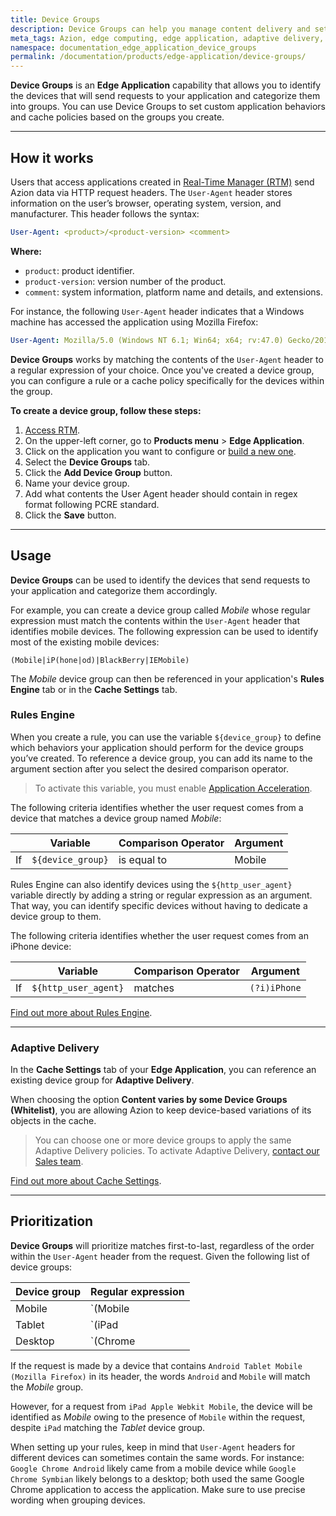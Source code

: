 ```yaml
---
title: Device Groups
description: Device Groups can help you manage content delivery and set specific behaviors according to the devices that access your application.
meta_tags: Azion, edge computing, edge application, adaptive delivery, rules engine, user-agent, device
namespace: documentation_edge_application_device_groups
permalink: /documentation/products/edge-application/device-groups/
---
```


**Device Groups** is an **Edge Application** capability that allows you to identify the devices that will send requests to your application and categorize them into groups. You can use Device Groups to set custom application behaviors and cache policies based on the groups you create.

---

## How it works

Users that access applications created in [Real-Time Manager (RTM)](https://manager.azion.com) send Azion data via HTTP request headers. The `User-Agent` header stores information on the user’s browser, operating system, version, and manufacturer. This header follows the syntax:

```yaml
User-Agent: <product>/<product-version> <comment>
```

**Where:**

- `product`: product identifier.
- `product-version`: version number of the product.
- `comment`: system information, platform name and details, and extensions.

For instance, the following `User-Agent` header indicates that a Windows machine has accessed the application using Mozilla Firefox:

```yaml
User-Agent: Mozilla/5.0 (Windows NT 6.1; Win64; x64; rv:47.0) Gecko/20100101 Firefox/47.0
```

**Device Groups** works by matching the contents of the `User-Agent` header to a regular expression of your choice. Once you've created a device group, you can configure a rule or a cache policy specifically for the devices within the group.

**To create a device group, follow these steps:**

1. [Access RTM](https://manager.azion.com/).
2. On the upper-left corner, go to **Products menu** > **Edge Application**.
3. Click on the application you want to configure or [build a new one](/en/documentation/products/getting-started/#build-edge-app).
4. Select the **Device Groups** tab.
5. Click the **Add Device Group** button.
6. Name your device group.
7. Add what contents the User Agent header should contain in regex format following PCRE standard.
8. Click the **Save** button.

---

## Usage

**Device Groups** can be used to identify the devices that send requests to your application and categorize them accordingly.

For example, you can create a device group called *Mobile* whose regular expression must match the contents within the `User-Agent` header that identifies mobile devices. The following expression can be used to identify most of the existing mobile devices:

```
(Mobile|iP(hone|od)|BlackBerry|IEMobile)
```

The *Mobile* device group can then be referenced in your application's **Rules Engine** tab or in the **Cache Settings** tab.

### Rules Engine

When you create a rule, you can use the variable `${device_group}` to define which behaviors your application should perform for the device groups you’ve created. To reference a device group, you can add its name to the argument section after you select the desired comparison operator.

> To activate this variable, you must enable [Application Acceleration](/en/documentation/products/edge-application/application-acceleration/).

The following criteria identifies whether the user request comes from a device that matches a device group named *Mobile*:

|  | Variable | Comparison Operator | Argument |
| --- | --- | --- | --- |
| If | `${device_group}` | is equal to | Mobile |

Rules Engine can also identify devices using the `${http_user_agent}` variable directly by adding a string or regular expression as an argument. That way, you can identify specific devices without having to dedicate a device group to them.

The following criteria identifies whether the user request comes from an iPhone device:

|  | Variable | Comparison Operator | Argument |
| --- | --- | --- | --- |
| If | `${http_user_agent}` | matches | `(?i)iPhone` |

[Find out more about Rules Engine](/en/documentation/products/edge-application/rules-engine/).

---

### Adaptive Delivery

In the **Cache Settings** tab of your **Edge Application**, you can reference an existing device group for **Adaptive Delivery**.

When choosing the option **Content varies by some Device Groups (Whitelist)**, you are allowing Azion to keep device-based variations of its objects in the cache.

> You can choose one or more device groups to apply the same Adaptive Delivery policies. To activate Adaptive Delivery, [contact our Sales team](https://www.azion.com/en/contact-sales).

[Find out more about Cache Settings](/en/documentation/products/edge-application/edge-caching/#advanced-cache-key).

---

## Prioritization

**Device Groups** will prioritize matches first-to-last, regardless of the order within the `User-Agent` header from the request. Given the following list of device groups:

| Device group | Regular expression |
| --- | --- |
| Mobile | `(Mobile|Android)` |
| Tablet | `(iPad|Android)` |
| Desktop | `(Chrome|Mozilla)` |

If the request is made by a device that contains `Android Tablet Mobile (Mozilla Firefox)` in its header, the words `Android` and `Mobile` will match the *Mobile* group.

However, for a request from `iPad Apple Webkit Mobile`, the device will be identified as *Mobile* owing to the presence of `Mobile` within the request, despite `iPad` matching the *Tablet* device group.

When setting up your rules, keep in mind that `User-Agent` headers for different devices can sometimes contain the same words. For instance: `Google Chrome Android` likely came from a mobile device while `Google Chrome Symbian` likely belongs to a desktop; both used the same Google Chrome application to access the application. Make sure to use precise wording when grouping devices.

